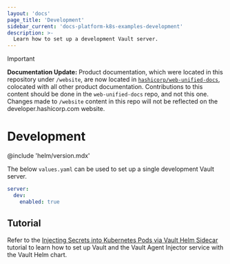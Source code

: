 ```yaml
---
layout: 'docs'
page_title: 'Development'
sidebar_current: 'docs-platform-k8s-examples-development'
description: >-
  Learn how to set up a development Vault server.
---
```


> [!IMPORTANT]  
> **Documentation Update:** Product documentation, which were located in this repository under `/website`, are now located in [`hashicorp/web-unified-docs`](https://github.com/hashicorp/web-unified-docs), colocated with all other product documentation. Contributions to this content should be done in the `web-unified-docs` repo, and not this one. Changes made to `/website` content in this repo will not be reflected on the developer.hashicorp.com website.

# Development

@include 'helm/version.mdx'

The below `values.yaml` can be used to set up a single development Vault server.

```yaml
server:
  dev:
    enabled: true
```

## Tutorial

Refer to the [Injecting Secrets into Kubernetes Pods via Vault Helm
Sidecar](/vault/tutorials/kubernetes/kubernetes-sidecar) tutorial
to learn how to set up Vault and the Vault Agent Injector service with the Vault Helm chart.
